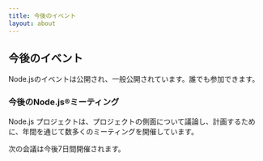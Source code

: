```yaml
---
title: 今後のイベント
layout: about
---
```


## 今後のイベント

Node.jsのイベントは公開され、一般公開されています。誰でも参加できます。

### 今後のNode.js®️ミーティング

Node.js プロジェクトは、プロジェクトの側面について議論し、計画するために、年間を通じて数多くのミーティングを開催しています。

次の会議は今後7日間開催されます。

<UpcomingMeetings />
